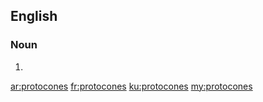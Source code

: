 ==English==

===Noun===
{{head|en|noun plural form}}

# {{plural of|protocone|lang=en}}

[[ar:protocones]]
[[fr:protocones]]
[[ku:protocones]]
[[my:protocones]]